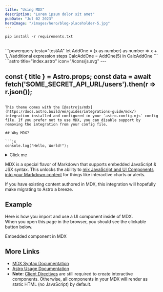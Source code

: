 ```yaml
---
title: "Using MDX"
description: "Lorem ipsum dolor sit amet"
pubDate: "Jul 02 2023"
heroImage: "/images/hero/blog-placeholder-5.jpg"
---
```



```shell frame="terminal" title="Terminal"
pip install -r requirements.txt
```
<br />
```powerquery testa="testAA"
let  
    AddOne = (x as number) as number => x + 1,  
    //additional expression steps  
    CalcAddOne = AddOne(5)  
in  
    CalcAddOne
```
<br />
```astro title="index.astro" icon="/icons/js.svg"
---

const { title } = Astro.props;
const data = await fetch('SOME_SECRET_API_URL/users').then(r => r.json());
---
<!-- Your template here! -->
```

This theme comes with the [@astrojs/mdx](https://docs.astro.build/en/guides/integrations-guide/mdx/) integration installed and configured in your `astro.config.mjs` config file. If you prefer not to use MDX, you can disable support by removing the integration from your config file.

## Why MDX?

```js
console.log("Hello, World!");
```

<FileTree>
  <FolderItem name=".vscode" icon="vscode" isOpen={true}>
    <FileItem name="settings" ext=".json" />
  </FolderItem>
  <FolderItem name="src" icon="src" isOpen={true}>
    <FolderItem name="app" icon="app" isOpen={true}>
      <FolderItem name="components" icon="components">
        <FileItem name="Header" ext=".tsx" />
        <FileItem name="Footer" ext=".astro" />
      </FolderItem>
      <FolderItem name="views" icon="views">
        <FileItem name="Header" ext=".tsx" />
        <FolderItem name="components" icon="components">
          <FileItem name="Header" ext=".tsx" />
          <FileItem name="Footer" ext=".astro" />
        </FolderItem>
        <FileItem name="Footer" ext=".astro" />
      </FolderItem>
      <FolderItem name="api" icon="api">
      <FolderItem name="functions" icon="functions">
        <FolderItem name="components" icon="components">
          <FileItem name="Header" ext=".tsx" />
          <FileItem name="Footer" ext=".astro" />
        </FolderItem>
        <FolderItem name="views" icon="views">
          <FileItem name="Header" ext=".tsx" />
          <FolderItem name="components" icon="components">
            <FileItem name="Header" ext=".tsx" />
            <FileItem name="Footer" ext=".astro" />
          </FolderItem>
          <FileItem name="Footer" ext=".astro" />
        </FolderItem>
        <FolderItem name="api" icon="api">
          <FileItem name="users" ext=".py" />
          <FileItem name="tasks" ext=".py" />
        </FolderItem>
        <FolderItem name="services" icon="services" />
        <FileItem name="index" ext=".html" />
      </FolderItem>
        <FileItem name="users" ext=".py" />
        <FileItem name="tasks" ext=".py" />
      </FolderItem>
      <FolderItem name="services" icon="services" />
    </FolderItem>
    <FolderItem name="layouts" icon="layouts" />
    <FolderItem name="libs" icon="lib">
      <FolderItem name="components" icon="components">
        <FileItem name="Header" ext=".tsx" />
        <FileItem name="Footer" ext=".astro" />
      </FolderItem>
      <FolderItem name="services" icon="services" />
      <FileItem name="index" ext=".ts" />
    </FolderItem>
    <FolderItem name="public" icon="public" />
  </FolderItem>
  <FileItem name="package" ext=".json" />
</FileTree>

<details>
  <summary>Click me</summary>
  
  ##### Heading
  1. Foo
  2. Bar
     * Baz
     * Qux

  ##### Some Javascript
  ```js
  function logSomething(something) {
    console.log('Something', something);
  }
  ```
</details>

MDX is a special flavor of Markdown that supports embedded JavaScript & JSX syntax. This unlocks the ability to [mix JavaScript and UI Components into your Markdown content](https://docs.astro.build/en/guides/markdown-content/#mdx-features) for things like interactive charts or alerts.

If you have existing content authored in MDX, this integration will hopefully make migrating to Astro a breeze.

## Example

Here is how you import and use a UI component inside of MDX.  
When you open this page in the browser, you should see the clickable button below.

<Link href="#" onclick="alert('clicked!')">
  Embedded component in MDX
</Link>

## More Links

- [MDX Syntax Documentation](https://mdxjs.com/docs/what-is-mdx)
- [Astro Usage Documentation](https://docs.astro.build/en/guides/markdown-content/#markdown-and-mdx-pages)
- **Note:** [Client Directives](https://docs.astro.build/en/reference/directives-reference/#client-directives) are still required to create interactive components. Otherwise, all components in your MDX will render as static HTML (no JavaScript) by default.

